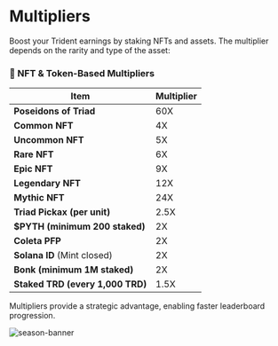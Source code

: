 
# Multipliers

Boost your Trident earnings by staking NFTs and assets. The multiplier depends on the rarity and type of the asset:

### 🔱 NFT & Token-Based Multipliers

| Item                             | Multiplier |
| -------------------------------- | ---------- |
| **Poseidons of Triad**           | 60X        |
| **Common NFT**                   | 4X         |
| **Uncommon NFT**                 | 5X         |
| **Rare NFT**                     | 6X         |
| **Epic NFT**                     | 9X         |
| **Legendary NFT**                | 12X        |
| **Mythic NFT**                   | 24X        |
| **Triad Pickax (per unit)**      | 2.5X       |
| **$PYTH (minimum 200 staked)**   | 2X         |
| **Coleta PFP**                   | 2X         |
| **Solana ID** (Mint closed)      | 2X         |
| **Bonk (minimum 1M staked)**     | 2X         |
| **Staked TRD (every 1,000 TRD)** | 1.5X       |

Multipliers provide a strategic advantage, enabling faster leaderboard progression.

![season-banner](/images/multipliers.png)
